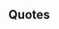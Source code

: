 ==Quotes==
{{ShipQuotes
|Introduction = 航空母艦、加賀です。あなたが私の提督なの？それなりに期待はしているわ。
|Introduction/En = I'm aircraft carrier Kaga. Are you my Admiral?... I have fairly high expectations of you.

|Introduction/Kai Ni = ?
|Introduction/Kai Ni/En = 

|Introduction/Kai Ni Go = ?
|Introduction/Kai Ni Go/En = 

|Library = 私、加賀は八八艦隊三番艦として建造されました。<br>様々な運命のいたずらもあって、最終的に大型航空母艦として完成しました。<br>赤城さんと共に、栄光の第一航空戦隊、その主力を担います。
|Library/En = I, Kaga, was built as the third ship of the eight-eight fleet.<br>After being played by fate, time after time, I was completed as a large aircraft carrier.<br>Along with Akagi-san, we are main force of the glorious first air carrier division.
|Library/Note = Kaga was originally intended to be built as a ''Tosa-class'' battleship, although the construction was halted by Washington treaty in 1921. Kaga was set to be scrapped for metal required to convert Akagi and Amagi from battlecruisers into carriers. During construction Amagi was damaged beyond repair in the great Kanto Earthquake (1923) and Kaga took her place for conversion.

|Library/Kai Ni = ?
|Library/Kai Ni/En = 

|Secretary 1 = 私の顔に、何かついていて？
|Secretary 1/En = Is there something on my face?

|Secretary 1/Kai Ni = ?
|Secretary 1/Kai Ni/En = 

|Secretary 2 = 何か相談？いいけれど。
|Secretary 2/En = Is there something to consult with me about? It's alright.

|Secretary 3 = 飛行甲板はデリケートだから、余り触らないで頂けますか。
|Secretary 3/En = My flight deck is delicate, so please don't touch it too much.

|Secretary 3/Kai = 私の格納庫に何か御用？　そう…んっ…大概にしてほしいものね。
|Secretary 3/Kai/En = Is there something wrong with my aircraft hangar? I see... hn... I'd appreciate it if you don't overdo it.

|Idle = ……あの、…いえ、 なんでもないわ。
|Idle/En = ...Umm, nevermind, it's nothing.

|Idle/Kai = 五航戦･･･、あなたたちも練度をあげているというの？ そう、良いでしょう。見せていただきます、実戦で。
|Idle/Kai/En = CarDiv 5,  have you improved your skill? Really? Very well. You shall demonstrate it, in actual combat.

|Secretary Married = まぁ、私も認めてはいます。
|Secretary Married/En = Well, I'll approve of this too.

|Wedding = 私…感情表現が…その…。提督…私…これでも今、とっても幸せなのですけれど…
|Wedding/En = My... emotional expression is... well.... Admiral... I... even right now, feel extremely happy though...

|Looking At Scores = 作戦司令部より連絡よ。
|Looking At Scores/En = Message from the headquarters.

|Joining A Fleet = ここは譲れません。
|Joining A Fleet/En = I will not give up here.

|Equipment 1 = やりました。
|Equipment 1/En = I did it.

|Equipment 1/Kai Ni = ?
|Equipment 1/Kai Ni/En = 

|Equipment 2 = そうね、この強化は、いい判断ね。
|Equipment 2/En = Yes, this enhancement is a great decision.
|Equipment 2/Note = Historically, Kaga was modernized in 1935.

|Equipment 3 = いい装備ね、さすがに気分が高揚します。
|Equipment 3/En = This is great equipment, truly exhilarating.

|Supply = 補給は大事。
|Supply/En = Resupplying is important.

|Docking Minor = 修復に入らせていただきます。
|Docking Minor/En = I will enter into repairs.

|Docking Major = このダメージは完治に少し時間がかかるわ。ごめんなさいね。
|Docking Major/En = It'll take some time to repair this damage. I'm sorry.

|Docking Complete = 修理完了した艦が在るわ。
|Docking Complete/En = There is a completely repaired ship.

|Docking Complete/Kai = 修理完了よ。よかったわね。
|Docking Complete/Kai/En = Repairs are finished. How nice.

|Construction = 新しい艦が完成したみたい。
|Construction/En = It looks like a new ship has finished constructing.

|Construction/Kai = 新造艦ね、戦力になるといいけれど。
|Construction/Kai/En = A new ship has finished construction, but is it powerful?

|Returning From Sortie = 作戦終了。艦隊が帰投します。
|Returning From Sortie/En = Operation completed, the fleet has returned.

|Starting A Sortie = 一航戦、出撃します。
|Starting A Sortie/En = 1st Carrier Division, sortie.

|Battle Start = 五航戦の子なんかと一緒にしないで。
|Battle Start/En = Don't put me together with 5th Carrier Division's kids.
|Battle Start/Note = By "kids" she refers to their air wings rather than the 5th Division's ships themselves; historically 1st Carrier Div's crew looked down upon 5th Div's (Shoukaku and Zuikaku) as they were newly grouped during the early stage of WW2.

|Air Battle = ここは譲れません。
|Air Battle/En = I will not give up here.

|Attack = 鎧袖一触よ。心配いらないわ。
|Attack/En = It's a piece of cake. Nothing to worry about.
|Attack/Note = While planning for Operation MI (Midway), the possibility of an American carrier attack was raised. 1st Carrier Div's air officer, Genda Minoru, replied with this quote.

|Night Battle = みんな優秀な子達ですから。
|Night Battle/En = They're all excellent kids after all.
|Night Battle/Note = Likely to be referring to her pilots. The 1st CarDiv's pilots are well-renowned for their high proficiency before and during the start of the war.

|MVP = 良い作戦指揮でした。こんな艦隊なら、また一緒に出撃したいものです。
|MVP/En = That was an excellent battle strategy. With this kind of fleet, I'll look forward to sortieing with them again.

|Minor Damage 1 = 頭にきました。
|Minor Damage 1/En = Now you've done it.

|Minor Damage 2 = 甲板に火の手が。…そんな。
|Minor Damage 2/En = The deck is on fire... That can't...

|Minor Damage 2/Kai = 赤城さん..貴女を残して沈む訳にはいかないわ...
|Minor Damage 2/Kai/En = Akagi, I won't leave you behind by sinking.

|Major Damage = 飛行甲板に直撃。そんな…馬鹿な。
|Major Damage/En = A direct hit on the flight deck... That's...impossible.

|Sunk = 赤城さん…あなたが無事ならいいの…先に逝って…待っているわね…
|Sunk/En = Akagi-san, If you're safe then it's fine... I'm going first... I will be waiting for your return...
|Sunk/Note = Kaga historically sunk one day before Akagi.
}}
{{ShipPageFooter}}